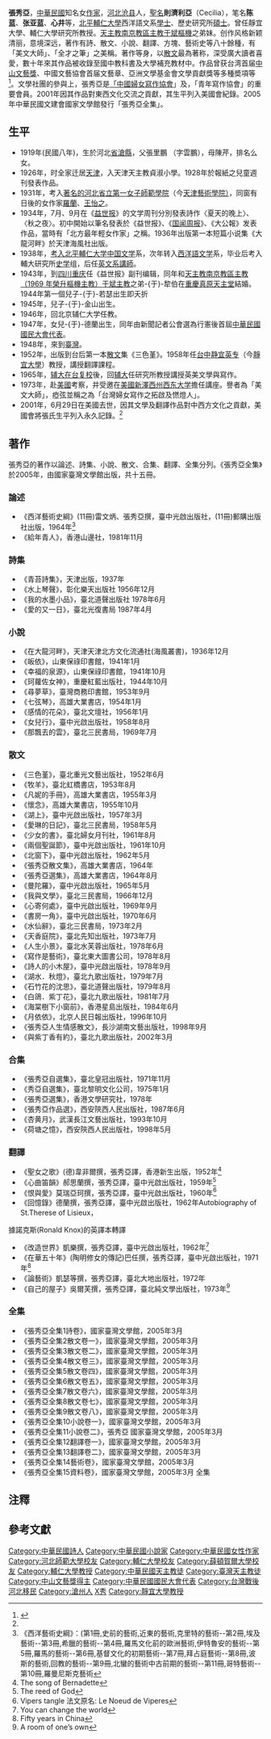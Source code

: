 {{Infobox Biography
| subject_name =     張秀亞    
| image_name =
| image_size = 300px
| image_caption = 
| date_of_birth = 1919年9月16日
| place_of_birth = {{ROC1|直隸省}}[[滄縣|滄縣]]
| date_of_death = {{death date and age|2001|6|29|1919|9|16}}
| place of death = {{USA}}
| nationality = {{ROC}}
| occupation = 作家
}}

'''張秀亞'''{{BD|1919年|9月16日|2001年|6月29日|catidx=Zhang張}}，[[中華民國|中華民國]]知名女[[作家|作家]]，[[河北|河北]][[沧县|沧县]]人，[[聖名|聖名]]'''則濟利亞'''（Cecilia），笔名'''陈蓝'''、'''张亚蓝'''、'''心井'''等，[[北平輔仁大學|北平輔仁大學]]西洋語文系[[學士|學士]]、歷史研究所[[碩士|碩士]]。曾任靜宜大學、輔仁大學研究所教授。[[天主教南京總教區|天主教南京教區主教]][[于斌|于斌樞機]]之弟妹。创作风格新颖清丽，意境深远，著作有詩、散文、小說、翻譯、方塊、藝術史等八十餘種，有「美文大師」、「全才之筆」之美稱。著作等身，以[[散文|散文]]最為著称，深受廣大讀者喜愛，數十年來其作品被收錄至國中教科書及大學補充教材中。作品曾获台湾首届[[中山文艺奖|中山文藝獎]]、中國文藝協會首届文藝章、亞洲文學基金會文學貢獻獎等多種奬項等<ref name="張秀亞女士生平傳略">{{cite book |editor=-{于}-德蘭|chapter=〈張秀亞女士生平傳略〉|title=《甜蜜的星光──憶念張秀亞女士的文學與生活》 |date=2003-09|publisher=光啟文化公司|location=臺灣 |language=zh-tw|isbn=9789575464752}}</ref>。文學社團的參與上，張秀亞是[[中國婦女寫作協會|「中國婦女寫作協會]]」及，「青年寫作協會」的重要會員。2001年因其作品對東西文化交流之貢獻，其生平列入美國會紀錄。2005年中華民國文建會國家文學館發行「張秀亞全集」。

== 生平 ==
*1919年(民國八年)，生於河北[[滄縣|省滄縣]]，父張里鵬 （字雲鵬），母陳芹，排名么女。
*1926年，时全家迁居[[天津|天津]]，入天津天主教貞淑小學。1928年於報紙之兒童週刊發表作品。
*1931年，考入[[河北省立女子師範學院|著名的河北省立第一女子師範學院]]（今[[河北師範大學|天津藝術學院）]]，同窗有日後的女作家[[靳佩芬|羅蘭]]、[[王怡之|王怡之]]。
*1934年，7月、9月在《[[益世报|益世报]]》的文学周刊分別發表詩作〈夏天的晚上〉、〈秋之夜〉。初中開始以筆名發表於《益世报》、《[[国闻周报|国闻周报]]》、《大公報》发表作品，當時有「北方最年輕女作家」之稱。1936年出版第一本短篇小说集《大龍河畔》於天津海風社出版。
*1938年，[[考入北平輔仁大学|考入北平輔仁大学]][[中国文学|中国文学]]系，次年转入[[西洋文学|西洋語文学]]系，毕业后考入輔大研究所[[史学|史学]]组，后任[[助教|英文系講師]]。
*1943年，到[[四川|四川]][[重庆|重庆]]任《益世报》副刊编辑，同年和[[天主教南京總教區|天主教南京教區主教（1969 年榮升樞機主教）]][[于斌|于斌主教]]之弟-{于}-犂伯在[[重慶|重慶]][[真原天主堂|真原天主堂]]結婚。1944年第一個兒子-{于}-若瑟出生即夭折
*1945年，兒子-{于}-金山出生。
*1946年，回北京辅仁大学任教。
*1947年，女兒-{于}-德蘭出生，同年由新聞記者公會選為行憲後首屆[[中華民國國民大會代表|中華民國國民大會代表]]。
*1948年，來到[[臺灣|臺灣]]。
*1952年，出版到台后第一本[[散文|散文]]集《三色堇》。1958年任[[台中|台中]][[静宜英专|静宜英专]]（今[[靜宜大學|靜宜大學]]）教授，講授翻譯課程。
*1965年，[[辅大|辅大]][[在台复校|在台复校]]後，回[[辅大|辅大]]任研究所教授講授英美文學與寫作。
*1973年，赴[[美國|美國]]考察，并受邀在[[西东大学|美國新澤西州西东大学]]擔任講座。譽者為「美文大師」，瘂弦並稱之為「台灣婦女寫作之拓啟及㦓燈人」。
*2001年，6月29日在美國去世，因其文學及翻譯作品對中西方文化之貢獻，美國會將張氏生平列入永久記錄。<ref name="張秀亞女士生平傳略"/>

== 著作 ==
張秀亞的著作以論述、詩集、小說、散文、合集、翻譯、全集分列。《張秀亞全集》於2005年，由國家臺灣文學館出版，共十五冊。
===論述===
*《西洋藝術史綱》(11冊)雷文炳、張秀亞撰，臺中光啟出版社，(11冊)郵購出版社出版，1964年<ref>《西洋藝術史綱》：(第1冊,史前的藝術,近東的藝術,克里特的藝術--第2冊,埃及藝術--第3冊,希臘的藝術--第4冊,羅馬文化前的歐洲藝術,伊特魯安的藝術--第5冊,羅馬的藝術--第6冊,基督文化的初期藝術--第7冊,拜占庭藝術--第8冊,波斯的藝術,回教的藝術--第9冊,北蠻的藝術中古前期的藝術--第11冊,哥特藝術--第10冊,羅曼尼斯克藝術</ref> 
*《給年青人》，香港山邊社，1981年11月 
===詩集===
*《青苔詩集》，天津出版，1937年  
*《水上琴聲》，彰化樂天出版社 1956年12月  
*《我的水墨小品》，臺北道聲出版社 1978年6月  
*《愛的又一日》，臺北光復書局 1987年4月  
===小說===
*《在大龍河畔》，天津天津北方文化流通社(海風叢書)，1936年12月
*《皈依》，山東保祿印書館，1941年1月 
*《幸福的泉源》，山東保祿印書館，1941年10月 
*《珂蘿佐女神》，重慶紅藍出版社，1944年10月 
*《尋夢草》，臺灣商務印書館，1953年9月 
*《七弦琴》，高雄大業書店，1954年1月 
*《感情的花朵》，臺北文壇社，1956年1月 
*《女兒行》，臺中光啟出版社，1958年8月  
*《那飄去的雲》，臺北三民書局，1969年7月

===散文===
*《三色堇》，臺北重光文藝出版社，1952年6月
*《牧羊》，臺北虹橋書店，1953年8月  
*《凡妮的手冊》，高雄大業書店，1955年3月 
*《懷念》，高雄大業書店，1955年10月  
*《湖上》，臺中光啟出版社，1957年3月 
*《愛琳的日記》，臺北三民書局，1958年5月  
*《少女的書》，臺北婦女月刊社，1961年8月  
*《兩個聖誕節》，臺中光啟出版社，1961年10月  
*《北窗下》，臺中光啟出版社，1962年5月 
*《張秀亞散文集》，高雄大業書店，1964年  
*《張秀亞選集》，高雄大業書店，1964年8月
*《曼陀羅》，臺中光啟出版社，1965年5月  
*《我與文學》，臺北三民書局，1966年12月  
*《心寄何處》，臺中光啟出版社，1969年9月  
*《書房一角》，臺中光啟出版社，1970年6月 
*《水仙辭》，臺北三民書局，1973年2月 
*《天香庭院》，臺北先知出版社，1973年7月 
*《人生小景》，臺北水芙蓉出版社，1978年6月 
*《寫作是藝術》，臺北東大圖書公司，1978年8月  
*《詩人的小木屋》，臺中光啟出版社，1978年9月  
*《湖水．秋燈》，臺北九歌出版社，1979年7月 
*《石竹花的沈思》，臺北道聲出版社，1979年8月  
*《白鴿．紫丁花》，臺北九歌出版社，1981年7月 
*《海棠樹下小窗前》，香港星島出版社，1984年6月  
*《月依依》，北京人民日報出版社，1996年10月 
*《張秀亞人生情感散文》，長沙湖南文藝出版社，1998年9月 
*《與紫丁香有約》，臺北九歌出版社，2002年3月 

===合集===
*《張秀亞自選集》，臺北皇冠出版社，1971年11月 
*《秀亞自選集》，臺北黎明文化公司，1975年1月
*《張秀亞選集》，香港文學研究社，1978年
*《張秀亞作品選》，西安陝西人民出版社，1987年6月
*《杏黄月》，武漢長江文藝出版社，1993年10月 
*《荷塘之憶》，西安陝西人民出版社，1998年5月 
===翻譯===
*《聖女之歌》(德)韋非爾撰，張秀亞譯，香港新生出版，1952年<ref>The song of Bernadette</ref>   
*《心曲笛韻》郝思蘭撰，張秀亞譯，臺中光啟出版社，1959年<ref>The reed of God</ref>
*《恨與愛》莫瑞亞珂撰，張秀亞譯，臺中光啟出版社，1960年<ref>Vipers tangle 法文原名: Le Noeud de Viperes</ref>  
*《回憶錄》德蘭撰，張秀亞譯，臺中光啟出版社，1962年<ref>Autobiography of St.Therese of Lisieux， 
據諾克斯(Ronald Knox)的英譯本轉譯</ref>
*《改造世界》凱樂撰，張秀亞譯，臺中光啟出版社，1962年<ref>You can change the world </ref> 
*《在華五十年》(陶明修女的傳記)巴任撰，張秀亞譯，臺中光啟出版社，1971年<ref>Fifty years in China</ref>  
*《論藝術》凱瑟等撰，張秀亞譯，臺北大地出版社，1972年
*《自己的屋子》吳爾芙撰，張秀亞譯，臺北純文學出版社，1973年<ref>A room of one’s own</ref> 

===全集===
*《張秀亞全集1詩卷》，國家臺灣文學館，2005年3月  
*《張秀亞全集2散文卷一》，國家臺灣文學館，2005年3月  
*《張秀亞全集3散文卷二》，國家臺灣文學館，2005年3月  
*《張秀亞全集4散文卷三》，國家臺灣文學館，2005年3月  
*《張秀亞全集5散文卷四》，國家臺灣文學館，2005年3月  
*《張秀亞全集6散文卷五》，國家臺灣文學館，2005年3月  
*《張秀亞全集7散文卷六》，國家臺灣文學館，2005年3月 
*《張秀亞全集8散文卷七》，國家臺灣文學館，2005年3月 
*《張秀亞全集9散文卷八》，國家臺灣文學館，2005年3月
*《張秀亞全集10小說卷一》，國家臺灣文學館，2005年3月
*《張秀亞全集11小說卷二》，張秀亞 國家臺灣文學館，2005年3月
*《張秀亞全集12翻譯卷一》，國家臺灣文學館，2005年3月 
*《張秀亞全集13翻譯卷二》，國家臺灣文學館，2005年3月  
*《張秀亞全集14藝術卷》，國家臺灣文學館，2005年3月  
*《張秀亞全集15資料卷》，國家臺灣文學館，2005年3月 全集 
 
==注釋==
{{reflist}}
==參考文獻==
{{reflist}}
{{DEFAULTSORT:Zhang張}}

[[Category:中華民國詩人|Category:中華民國詩人]]
[[Category:中華民國小說家|Category:中華民國小說家]]
[[Category:中華民國女性作家|Category:中華民國女性作家]]
[[Category:河北師範大學校友|Category:河北師範大學校友]]
[[Category:輔仁大學校友|Category:輔仁大學校友]]
[[Category:薛頓賀爾大學校友|Category:薛頓賀爾大學校友]]
[[Category:輔仁大學教授|Category:輔仁大學教授]]
[[Category:中華民國天主教徒|Category:中華民國天主教徒]]
[[Category:臺灣天主教徒|Category:臺灣天主教徒]]
[[Category:中山文藝獎得主|Category:中山文藝獎得主]]
[[Category:中華民國國民大會代表|Category:中華民國國民大會代表]]
[[Category:台灣戰後河北移民|Category:台灣戰後河北移民]]
[[Category:滄州人|Category:滄州人]]
[[Category:張姓|X秀]]
[[Category:靜宜大學教授|Category:靜宜大學教授]]